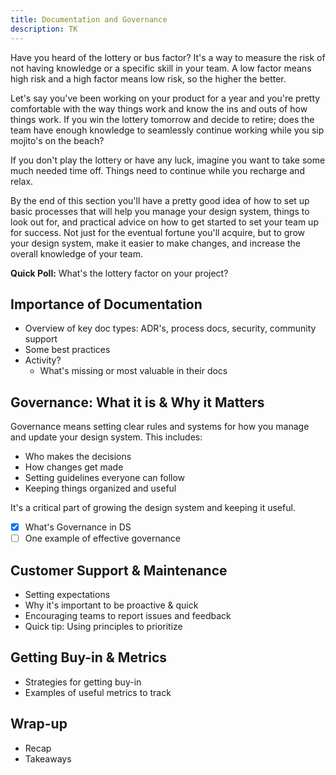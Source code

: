 ```yaml
---
title: Documentation and Governance
description: TK
---
```


Have you heard of the lottery or bus factor? It's a way to measure the risk of not having knowledge or a specific skill in your team. A low factor means high risk and a high factor means low risk, so the higher the better.

Let's say you've been working on your product for a year and you're pretty comfortable with the way things work and know the ins and outs of how things work. If you win the lottery tomorrow and decide to retire; does the team have enough knowledge to seamlessly continue working while you sip mojito's on the beach?

If you don't play the lottery or have any luck, imagine you want to take some much needed time off. Things need to continue while you recharge and relax.

By the end of this section you'll have a pretty good idea of how to set up basic processes that will help you manage your design system, things to look out for, and practical advice on how to get started to set your team up for success. Not just for the eventual fortune you'll acquire, but to grow your design system, make it easier to make changes, and increase the overall knowledge of your team.

**Quick Poll:**
What's the lottery factor on your project?

## Importance of Documentation

- Overview of key doc types: ADR's, process docs, security, community support
- Some best practices
- Activity?
  - What's missing or most valuable in their docs

## Governance: What it is & Why it Matters

Governance means setting clear rules and systems for how you manage and update your design system. This includes:

- Who makes the decisions
- How changes get made
- Setting guidelines everyone can follow
- Keeping things organized and useful

It's a critical part of growing the design system and keeping it useful.

- [x] What's Governance in DS
- [ ] One example of effective governance

## Customer Support & Maintenance

- Setting expectations
- Why it's important to be proactive & quick
- Encouraging teams to report issues and feedback
- Quick tip: Using principles to prioritize

## Getting Buy-in & Metrics

- Strategies for getting buy-in
- Examples of useful metrics to track

## Wrap-up

- Recap
- Takeaways
